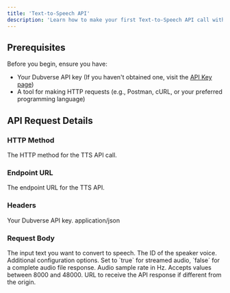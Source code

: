 ```yaml
---
title: 'Text-to-Speech API'
description: 'Learn how to make your first Text-to-Speech API call with Dubverse'
---
```


## Prerequisites

Before you begin, ensure you have:

- Your Dubverse API key (If you haven't obtained one, visit the [API Key page](/api-key))
- A tool for making HTTP requests (e.g., Postman, cURL, or your preferred programming language)

## API Request Details

### HTTP Method

<ParamField query="POST" type="string" required>
  The HTTP method for the TTS API call.
</ParamField>

### Endpoint URL

<ParamField query="https://audio.dubverse.ai/api/tts" type="string" required>
  The endpoint URL for the TTS API.
</ParamField>

### Headers

<ParamField header="X-API-Key" type="string" required>
  Your Dubverse API key.
</ParamField>

<ParamField header="Content-Type" type="string" required>
  application/json
</ParamField>

### Request Body

<ParamField body="text" type="string" required>
  The input text you want to convert to speech.
</ParamField>

<ParamField body="speaker_no" type="number" required>
  The ID of the speaker voice.
</ParamField>

<ParamField body="config" type="object">
  Additional configuration options.
  <Expandable title="config">
    <ParamField body="use_streaming_response" type="boolean">
      Set to `true` for streamed audio, `false` for a complete audio file response.
    </ParamField>
    <ParamField body="sample_rate" type="number" default="22050">
      Audio sample rate in Hz. Accepts values between 8000 and 48000.
    </ParamField>
  </Expandable>
</ParamField>

<ParamField body="callback_url" type="string">
  URL to receive the API response if different from the origin.
</ParamField>

